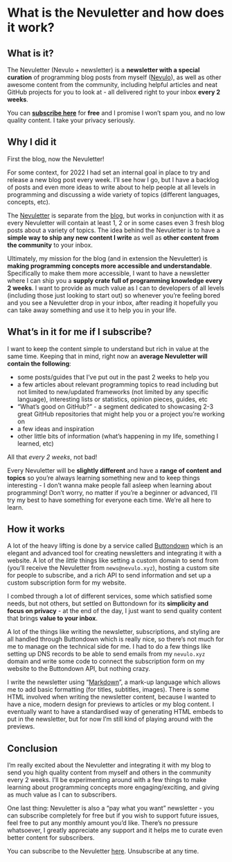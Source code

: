 # What is the Nevuletter and how does it work?

## What is it?

The Nevuletter (Nevulo + newsletter) is a **newsletter with a special curation** of programming blog posts from myself ([Nevulo](https://nevulo.xyz)), as well as other awesome content from the community, including helpful articles and neat GitHub projects for you to look at - all delivered right to your inbox **every 2 weeks**.

You can **[subscribe here](https://nevuletter.nevulo.xyz)** for **free** and I promise I won’t spam you, and no low quality content. I take your privacy seriously.

## Why I did it

First the blog, now the Nevuletter!

For some context, for 2022 I had set an internal goal in place to try and release a new blog post every week. I’ll see how I go, but I have a backlog of posts and even more ideas to write about to help people at all levels in programming and discussing a wide variety of topics (different languages, concepts, etc).

The [Nevuletter](https://nevuletter.nevulo.xyz) is separate from the [blog](https://nevulo.xyz/blog), but works in conjunction with it as every Nevuletter will contain at least 1, 2 or in some cases even 3 fresh blog posts about a variety of topics. The idea behind the Nevuletter is to have a **simple way to ship any new content I write** as well as **other content from the community** to your inbox.

Ultimately, my mission for the blog (and in extension the Nevuletter) is **making programming concepts more accessible and understandable**. Specifically to make them more accessible, I want to have a newsletter where I can ship you a **supply crate full of programming knowledge every 2 weeks**. I want to provide as much value as I can to developers of all levels (including those just looking to start out) so whenever you’re feeling bored and you see a Nevuletter drop in your inbox, after reading it hopefully you can take away something and use it to help you in your life.

## What’s in it for me if I subscribe?

I want to keep the content simple to understand but rich in value at the same time. Keeping that in mind, right now an **average Nevuletter will contain the following**:

- some posts/guides that I’ve put out in the past 2 weeks to help you
- a few articles about relevant programming topics to read including but not limited to new/updated frameworks (not limited by any specific language), interesting lists or statistics, opinion pieces, guides, etc
- “What’s good on GitHub?” - a segment dedicated to showcasing 2-3 great GitHub repositories that might help you or a project you’re working on
- a few ideas and inspiration
- other little bits of information (what’s happening in my life, something I learned, etc)

All that _every 2 weeks_, not bad!

Every Nevuletter will be **slightly different** and have a **range of content and topics** so you’re always learning something new and to keep things interesting - I don’t wanna make people fall asleep when learning about programming! Don’t worry, no matter if you’re a beginner or advanced, I’ll try my best to have something for everyone each time. We’re all here to learn.

## How it works

A lot of the heavy lifting is done by a service called [Buttondown](https://buttondown.email) which is an elegant and advanced tool for creating newsletters and integrating it with a website. A lot of the _little_ things like setting a custom domain to send from (you’ll receive the Nevuletter from `news@nevulo.xyz`), hosting a custom site for people to subscribe, and a rich API to send information and set up a custom subscription form for my website.

I combed through a lot of different services, some which satisfied some needs, but not others, but settled on Buttondown for its **simplicity and focus on privacy** - at the end of the day, I just want to send quality content that brings **value to your inbox**.

A lot of the things like writing the newsletter, subscriptions, and styling are all handled through Buttondown which is really nice, so there’s not much for me to manage on the technical side for me. I had to do a few things like setting up DNS records to be able to send emails from my `nevulo.xyz` domain and write some code to connect the subscription form on my website to the Buttondown API, but nothing crazy.

I write the newsletter using “[Markdown](https://www.markdownguide.org/)”, a mark-up language which allows me to add basic formatting (for titles, subtitles, images). There is some HTML involved when writing the newsletter content, because I wanted to have a nice, modern design for previews to articles or my blog content. I eventually want to have a standardised way of generating HTML embeds to put in the newsletter, but for now I’m still kind of playing around with the previews.

## Conclusion

I’m really excited about the Nevuletter and integrating it with my blog to send you high quality content from myself and others in the community every 2 weeks. I’ll be experimenting around with a few things to make learning about programming concepts more engaging/exciting, and giving as much value as I can to subscribers.

One last thing: Nevuletter is also a “pay what you want” newsletter - you can subscribe completely for free but if you wish to support future issues, feel free to put any monthly amount you’d like. There’s no pressure whatsoever, I greatly appreciate any support and it helps me to curate even better content for subscribers.

You can subscribe to the Nevuletter [here](https://nevuletter.nevulo.xyz). Unsubscribe at any time.

<!--[PROPERTIES]
- slug: 'nevuletter'
  title: 'What is the Nevuletter and how does it work?'
  description: "Explaining why I started a newsletter, what you get from subscribing and how it works behind the scenes"
  image: cover.png
  createdAt: 1643191497000
  location: 'posts/nevuletter.mdx'
  readTimeMins: 5
  labels:
    - meta
    - nevuletter
    - integrations
-->
